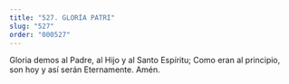 ```yaml
---
title: "527. GLORÍA PATRI"
slug: "527"
order: "000527"
---
```

Gloria demos al Padre, al Hijo y al Santo Espíritu; Como eran al principio, son hoy y así serán Eternamente. Amén.
